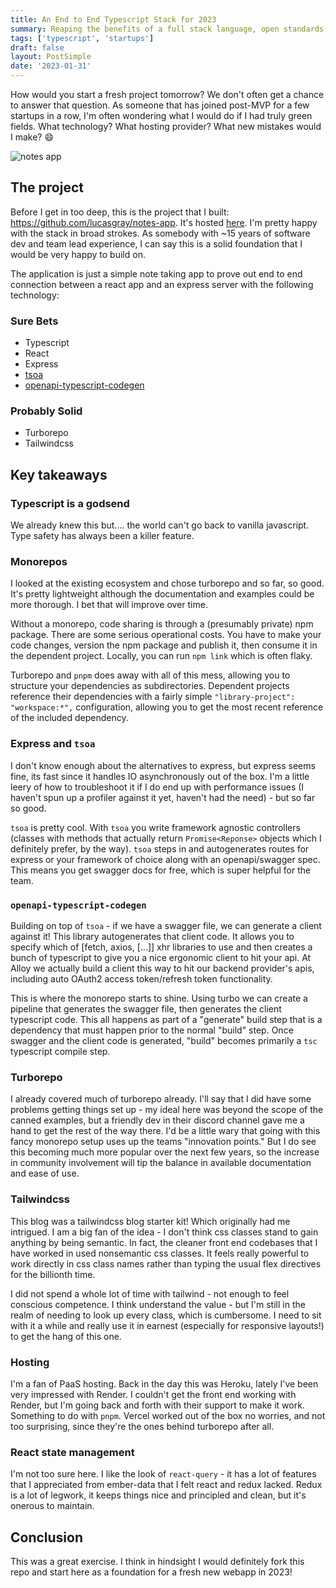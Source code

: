 ```yaml
---
title: An End to End Typescript Stack for 2023
summary: Reaping the benefits of a full stack language, open standards, and smart targeted use of code generation
tags: ['typescript', 'startups']
draft: false
layout: PostSimple
date: '2023-01-31'
---
```


How would you start a fresh project tomorrow? We don't often get a chance to answer that question. As someone that has joined post-MVP for a few startups in a row, I'm often wondering what I would do if I had truly green fields. What technology? What hosting provider? What new mistakes would I make? :smile:

![notes app](/static/images/typescript/notes.png)

## The project

Before I get in too deep, this is the project that I built: https://github.com/lucasgray/notes-app. It's hosted [here](https://notes-app-web.vercel.app/). I'm pretty happy with the stack in broad strokes. As somebody with ~15 years of software dev and team lead experience, I can say this is a solid foundation that I would be very happy to build on.

The application is just a simple note taking app to prove out end to end connection between a react app and an express server with the following technology:

### Sure Bets
* Typescript
* React
* Express
* [tsoa](https://tsoa-community.github.io/docs/)
* [openapi-typescript-codegen](https://github.com/ferdikoomen/openapi-typescript-codegen)

### Probably Solid
* Turborepo
* Tailwindcss

## Key takeaways

### Typescript is a godsend

We already knew this but.... the world can't go back to vanilla javascript. Type safety has always been a killer feature.

### Monorepos

I looked at the existing ecosystem and chose turborepo and so far, so good. It's pretty lightweight although the documentation and examples could be more thorough. I bet that will improve over time.

Without a monorepo, code sharing is through a (presumably private) npm package. There are some serious operational costs. You have to make your code changes, version the npm package and publish it, then consume it in the dependent project. Locally, you can run `npm link` which is often flaky.

Turborepo and `pnpm` does away with all of this mess, allowing you to structure your dependencies as subdirectories. Dependent projects reference their dependencies with a fairly simple `"library-project": "workspace:*",` configuration, allowing you to get the most recent reference of the included dependency.

### Express and `tsoa`

I don't know enough about the alternatives to express, but express seems fine, its fast since it handles IO asynchronously out of the box. I'm a little leery of how to troubleshoot it if I do end up with performance issues (I haven't spun up a profiler against it yet, haven't had the need) - but so far so good.

`tsoa` is pretty cool. With `tsoa` you write framework agnostic controllers (classes with methods that actually return `Promise<Reponse>` objects which I definitely prefer, by the way). `tsoa` steps in and autogenerates routes for express or your framework of choice along with an openapi/swagger spec. This means you get swagger docs for free, which is super helpful for the team.

### `openapi-typescript-codegen`

Building on top of `tsoa` - if we have a swagger file, we can generate a client against it! This library autogenerates that client code. It allows you to specify which of [fetch, axios, [...]] xhr libraries to use and then creates a bunch of typescript to give you a nice ergonomic client to hit your api. At Alloy we actually build a client this way to hit our backend provider's apis, including auto OAuth2 access token/refresh token functionality.

This is where the monorepo starts to shine. Using turbo we can create a pipeline that generates the swagger file, then generates the client typescript code. This all happens as part of a "generate" build step that is a dependency that must happen prior to the normal "build" step. Once swagger and the client code is generated, "build" becomes primarily a `tsc` typescript compile step.

### Turborepo

I already covered much of turborepo already. I'll say that I did have some problems getting things set up - my ideal here was beyond the scope of the canned examples, but a friendly dev in their discord channel gave me a hand to get the rest of the way there. I'd be a little wary that going with this fancy monorepo setup uses up the teams "innovation points." But I do see this becoming much more popular over the next few years, so the increase in community involvement will tip the balance in available documentation and ease of use.

### Tailwindcss

This blog was a tailwindcss blog starter kit! Which originally had me intrigued. I am a big fan of the idea - I don't think css classes stand to gain anything by being semantic. In fact, the cleaner front end codebases that I have worked in used nonsemantic css classes. It feels really powerful to work directly in css class names rather than typing the usual flex directives for the billionth time.

I did not spend a whole lot of time with tailwind - not enough to feel conscious competence. I think understand the value - but I'm still in the realm of needing to look up every class, which is cumbersome. I need to sit with it a while and really use it in earnest (especially for responsive layouts!) to get the hang of this one.

### Hosting

I'm a fan of PaaS hosting. Back in the day this was Heroku, lately I've been very impressed with Render. I couldn't get the front end working with Render, but I'm going back and forth with their support to make it work. Something to do with `pnpm`. Vercel worked out of the box no worries, and not too surprising, since they're the ones behind turborepo after all.

### React state management

I'm not too sure here. I like the look of `react-query` - it has a lot of features that I appreciated from ember-data that I felt react and redux lacked. Redux is a lot of legwork, it keeps things nice and principled and clean, but it's onerous to maintain.

## Conclusion

This was a great exercise. I think in hindsight I would definitely fork this repo and start here as a foundation for a fresh new webapp in 2023!
